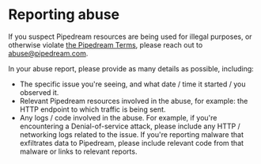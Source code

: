 # Reporting abuse

If you suspect Pipedream resources are being used for illegal purposes, or otherwise violate [the Pipedream Terms](https://pipedream.com/terms), please reach out to <span className="font-bold">abuse@pipedream.com</span>.

In your abuse report, please provide as many details as possible, including:

- The specific issue you're seeing, and what date / time it started / you observed it.
- Relevant Pipedream resources involved in the abuse, for example: the HTTP endpoint to which traffic is being sent.
- Any logs / code involved in the abuse. For example, if you're encountering a Denial-of-service attack, please include any HTTP / networking logs related to the issue. If you're reporting malware that exfiltrates data to Pipedream, please include relevant code from that malware or links to relevant reports.